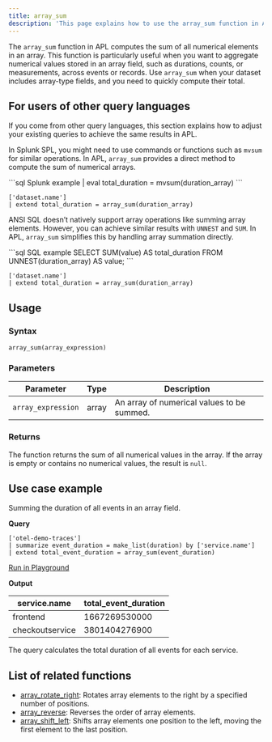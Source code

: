 ```yaml
---
title: array_sum
description: 'This page explains how to use the array_sum function in APL.'
---
```


The `array_sum` function in APL computes the sum of all numerical elements in an array. This function is particularly useful when you want to aggregate numerical values stored in an array field, such as durations, counts, or measurements, across events or records. Use `array_sum` when your dataset includes array-type fields, and you need to quickly compute their total.

## For users of other query languages

If you come from other query languages, this section explains how to adjust your existing queries to achieve the same results in APL.

<AccordionGroup>
<Accordion title="Splunk SPL users">

In Splunk SPL, you might need to use commands or functions such as `mvsum` for similar operations. In APL, `array_sum` provides a direct method to compute the sum of numerical arrays.

<CodeGroup>
```sql Splunk example
| eval total_duration = mvsum(duration_array)
```

```kusto APL equivalent
['dataset.name']
| extend total_duration = array_sum(duration_array)
```
</CodeGroup>

</Accordion>
<Accordion title="ANSI SQL users">

ANSI SQL doesn’t natively support array operations like summing array elements. However, you can achieve similar results with `UNNEST` and `SUM`. In APL, `array_sum` simplifies this by handling array summation directly.

<CodeGroup>
```sql SQL example
SELECT SUM(value) AS total_duration
FROM UNNEST(duration_array) AS value;
```

```kusto APL equivalent
['dataset.name']
| extend total_duration = array_sum(duration_array)
```
</CodeGroup>

</Accordion>
</AccordionGroup>

## Usage

### Syntax

```kusto
array_sum(array_expression)
```

### Parameters

| Parameter           | Type     | Description                                     |
|---------------------|----------|-------------------------------------------------|
| `array_expression`  | array    | An array of numerical values to be summed.     |

### Returns

The function returns the sum of all numerical values in the array. If the array is empty or contains no numerical values, the result is `null`.

## Use case example

Summing the duration of all events in an array field.

**Query**

```kusto
['otel-demo-traces']
| summarize event_duration = make_list(duration) by ['service.name']
| extend total_event_duration = array_sum(event_duration)
```

[Run in Playground](https://play.axiom.co/axiom-play-qf1k/query?initForm=%7B%22apl%22%3A%22%5B'otel-demo-traces'%5D%20%7C%20summarize%20event_duration%20%3D%20make_list(duration)%20by%20%5B'service.name'%5D%20%7C%20extend%20total_event_duration%20%3D%20array_sum(event_duration)%22%7D)

**Output**

| service.name          | total_event_duration |
|-----------------------|-----------------------|
| frontend              | 1667269530000                 |
| checkoutservice       | 3801404276900                 |

The query calculates the total duration of all events for each service.

## List of related functions

- [array_rotate_right](/apl/scalar-functions/array-functions/array-rotate-right): Rotates array elements to the right by a specified number of positions.
- [array_reverse](/apl/scalar-functions/array-functions/array-reverse): Reverses the order of array elements.
- [array_shift_left](/apl/scalar-functions/array-functions/array-shift-left): Shifts array elements one position to the left, moving the first element to the last position.